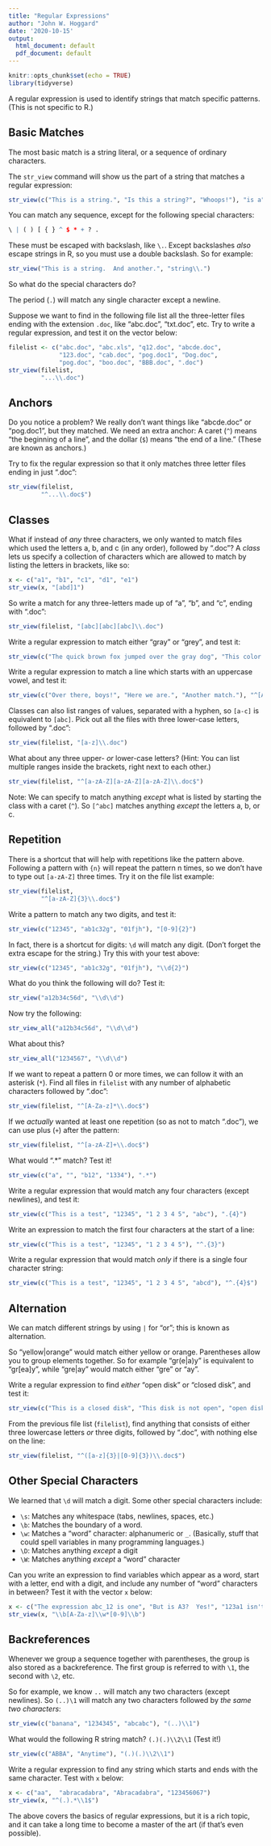```yaml
---
title: "Regular Expressions"
author: "John W. Hoggard"
date: '2020-10-15'
output:
  html_document: default
  pdf_document: default
---
```


```r
knitr::opts_chunk$set(echo = TRUE)
library(tidyverse)
```


A regular expression is used to identify strings that match specific patterns.  (This is not specific to R.)


## Basic Matches

The most basic match is a string literal, or a sequence of ordinary characters.

The `str_view` command will show us the part of a string that matches a regular expression:
```r
str_view(c("This is a string.", "Is this a string?", "Whoops!"), "is a")
```


You can match any sequence, except for the following special characters:
```r
\ | ( ) [ { } ^ $ * + ? .
```

These must be escaped with backslash, like `\.`.  Except backslashes *also* escape strings in R, so you must use a double backslash.  So for example:
```r
str_view("This is a string.  And another.", "string\\.")
```


So what do the special characters do?

The period (`.`) will match any single character except a newline.  

Suppose we want to find in the following file list all the three-letter files ending with the extension `.doc`, like "abc.doc", "txt.doc", etc.  Try to write a regular expression, and test it on the vector below:
```r
filelist <- c("abc.doc", "abc.xls", "q12.doc", "abcde.doc", 
              "123.doc", "cab.doc", "pog.doc1", "Dog.doc", 
              "pog.doc", "boo.doc", "BBB.doc", ".doc")
str_view(filelist, 
         "...\\.doc")
```

## Anchors

Do you notice a problem?  We really don't want things like "abcde.doc" or "pog.doc1", but they matched.  We need an extra anchor:  A caret (`^`) means "the beginning of a line", and the dollar (`$`) means "the end of a line."  (These are known as anchors.)

Try to fix the regular expression so that it only matches three letter files ending in just ".doc":
```r
str_view(filelist, 
         "^...\\.doc$")
```



## Classes

What if instead of *any* three characters, we only wanted to match files which used the letters a, b, and c (in any order), followed by ".doc"?  A *class* lets us specify a collection of characters which are allowed to match by listing the letters in brackets, like so:
```r
x <- c("a1", "b1", "c1", "d1", "e1")
str_view(x, "[abd]1")
```

So write a match for any three-letters made up of "a", "b", and "c", ending with ".doc":
```r
str_view(filelist, "[abc][abc][abc]\\.doc")
```


Write a regular expression to match either "gray" or "grey", and test it:
```r
str_view(c("The quick brown fox jumped over the gray dog", "This color is grey", "grape"), "gr[ae]y")
```


Write a regular expression to match a line which starts with an uppercase vowel, and test it:
```r
str_view(c("Over there, boys!", "Here we are.", "Another match."), "^[AEIOU]")
```


Classes can also list ranges of values, separated with a hyphen, so `[a-c]` is equivalent to `[abc]`.  Pick out all the files with three lower-case letters, followed by ".doc":
```r
str_view(filelist, "[a-z]\\.doc")
```


What about any three upper- *or* lower-case letters?  (Hint:  You can list multiple ranges inside the brackets, right next to each other.)
```r
str_view(filelist, "^[a-zA-Z][a-zA-Z][a-zA-Z]\\.doc$")
```

Note:  We can specify to match anything *except* what is listed by starting the class with a caret (`^`).  So `[^abc]` matches anything *except* the letters a, b, or c.

## Repetition

There is a shortcut that will help with repetitions like the pattern above.  Following a pattern with `{n}` will repeat the pattern n times, so we don't have to type out `[a-zA-Z]` three times. Try it on the file list example:
```r
str_view(filelist, 
         "^[a-zA-Z]{3}\\.doc$")
```


Write a pattern to match any two digits, and test it:
```r
str_view(c("12345", "ab1c32g", "01fjh"), "[0-9]{2}")
```



In fact, there is a shortcut for digits:  `\d` will match any digit.  (Don't forget the extra escape for the string.) Try this with your test above:
```r
str_view(c("12345", "ab1c32g", "01fjh"), "\\d{2}")
```


What do you think the following will do?  Test it:
```r
str_view("a12b34c56d", "\\d\\d")
```

Now try the following:
```r
str_view_all("a12b34c56d", "\\d\\d")
```

What about this?
```r
str_view_all("1234567", "\\d\\d")
```


If we want to repeat a pattern 0 or more times, we can follow it with an asterisk (`*`).  Find all files in `filelist` with any number of  alphabetic characters followed by ".doc":
```r
str_view(filelist, "^[A-Za-z]*\\.doc$")
```



If we *actually* wanted at least one repetition (so as not to match ".doc"), we can use plus (`+`) after the pattern:
```r
str_view(filelist, "^[a-zA-Z]+\\.doc$")
```

What would ".*" match?  Test it!
```r
str_view(c("a", "", "b12", "1334"), ".*")
```



Write a regular expression that would match any four characters (except newlines), and test it:
```r
str_view(c("This is a test", "12345", "1 2 3 4 5", "abc"), ".{4}")
```



Write an expression to match the first four characters at the start of a line:
```r
str_view(c("This is a test", "12345", "1 2 3 4 5"), "^.{3}")
```



Write a regular expression that would match *only* if there is a single four character string:
```r
str_view(c("This is a test", "12345", "1 2 3 4 5", "abcd"), "^.{4}$")
```


## Alternation

We can match different strings by using `|` for "or"; this is known as alternation.

So "yellow|orange" would match either yellow or orange.  Parentheses allow you to group elements together.  So for example "gr(e|a)y" is equivalent to "gr[ea]y", while "gre|ay" would match either "gre" or "ay".

Write a regular expression to find *either* "open disk" or "closed disk", and test it:
```r
str_view(c("This is a closed disk", "This disk is not open", "open disk"), "closed disk|open disk")
```




From the previous file list (`filelist`), find anything that consists of either three lowercase letters *or* three digits, followed by ".doc", with nothing else on the line:
```r
str_view(filelist, "^([a-z]{3}|[0-9]{3})\\.doc$")
```



## Other Special Characters

We learned that `\d` will match a digit.  Some other special characters include:

*  `\s`: Matches any whitespace (tabs, newlines, spaces, etc.)
*  `\b`: Matches the boundary of a word.
*  `\w`: Matches a "word" character:  alphanumeric or `_`.  (Basically, stuff that could spell variables in many programming languages.)
*  `\D`: Matches anything *except* a digit
*  `\W`: Matches anything *except* a "word" character

Can you write an expression to find variables which appear as a word, start with a letter, end with a digit, and include any number of "word" characters in between?  Test it with the vector `x` below:

```r
x <- c("The expression abc_12 is one", "But is A3?  Yes!", "123a1 isn't", "But there is1 here.")
str_view(x, "\\b[A-Za-z]\\w*[0-9]\\b")
```


## Backreferences

Whenever we group a sequence together with parentheses, the group is also stored as a backreference.  The first group is referred to with `\1`, the second with `\2`, etc.

So for example, we know `..` will match any two characters (except newlines).  So `(..)\1` will match any two characters followed by *the same two characters*:
```r
str_view(c("banana", "1234345", "abcabc"), "(..)\\1")
```

What would the following R string match?  `(.)(.)\\2\\1`   (Test it!)

```r
str_view(c("ABBA", "Anytime"), "(.)(.)\\2\\1")
```


Write a regular expression to find any string which starts and ends with the same character.  Test with `x` below:
```r
x <- c("aa",  "abracadabra", "Abracadabra", "123456067")
str_view(x, "^(.).*\\1$")
```


The above covers the basics of regular expressions, but it is a rich topic, and it can take a long time to become a master of the art (if that's even possible).